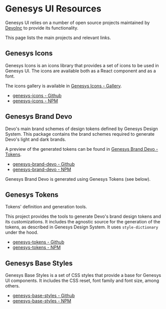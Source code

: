 
<Meta title='Getting started/Resources' />

<H1>Genesys UI Resources</H1>

Genesys UI relies on a number of open source projects maintained by [DevoInc](https://github.com/DevoInc/) to provide its functionality.

This page lists the main projects and relevant links.

<H2>Genesys Icons</H2>

Genesys Icons is an icons library that provides a set of icons to be used in Genesys UI. The icons are available both as a React component and as a font.

The icons gallery is available in [Genesys Icons - Gallery](https://devoinc.github.io/genesys-icons/?path=/story/gallery--icons).

- [genesys-icons - Github](https://github.com/DevoInc/genesys-icons)
- [genesys-icons - NPM](https://www.npmjs.com/package/@devoinc/genesys-icons)

<H2>Genesys Brand Devo</H2>

Devo's main brand schemes of design tokens defined by Genesys Design System.
This package contains the brand schemes required to generate Devo's light and dark brands.

A preview of the generated tokens can be found in [Genesys Brand Devo - Tokens](https://devoinc.github.io/genesys-tokens/).

- [genesys-brand-devo - Github](https://github.com/DevoInc/genesys-icons)
- [genesys-brand-devo - NPM](https://www.npmjs.com/package/@devoinc/genesys-icons)

Genesys Brand Devo is generated using Genesys Tokens (see below).

<H2>Genesys Tokens</H2>

Tokens' definition and generation tools.

This project provides the tools to generate Devo's brand design tokens and its customizations.
It includes the agnostic source for the generation of the tokens, as described in Genesys Design System.
It uses `style-dictionary` under the hood.

- [genesys-tokens - Github](https://github.com/DevoInc/genesys-tokens)
- [genesys-tokens - NPM](https://www.npmjs.com/package/@devoinc/genesys-tokens)

<H2>Genesys Base Styles</H2>

Genesys Base Styles is a set of CSS styles that provide a base for Genesys UI components. It includes the CSS reset, font family and font size, among others.

- [genesys-base-styles - Github](https://github.com/DevoInc/genesys-base-styles)
- [genesys-base-styles - NPM](https://www.npmjs.com/package/@devoinc/genesys-base-styles)
